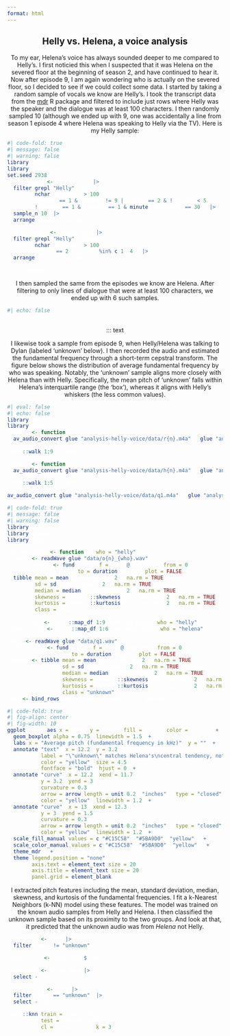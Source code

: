 ```yaml
---
format: html
---
```


<style>
pre code {
color: white
}
</style>

<center>
::: text

## Helly vs. Helena, a voice analysis

To my ear, Helena's voice has always sounded deeper to me compared to Helly's. I first noticied this when <span class="spoiler">I suspected that it was Helena on the severed floor at the beginning of season 2</span>, and have continued to hear it. Now after episode 9, I am again wondering who is actually on the severed floor, so I decided to see if we could collect some data. I started by taking a random sample of vocals we know are Helly's. I took the transcript data from the [mdr](https://lucymcgowan.github.io/mdr) R package and filtered to include just rows where Helly was the speaker and the dialogue was at least 100 characters. I then randomly sampled 10 (although we ended up with 9, one was accidentally a line from season 1 episode 4 where Helena was speaking to Helly via the TV). Here is my Helly sample:

:::

</center>

```r
#| code-fold: true
#| message: false
#| warning: false
library(mdr)
library(tidyverse)
set.seed(2938)
helly_sample <- transcripts |>
  filter(grepl("Helly", speaker),
         nchar(dialogue) > 100,
         (season == 1 & episode != 9 | season == 2 & !episode < 5),
         !(season == 1 & episode == 1 & minute(timestamp) == 30)) |>
  sample_n(10) |>
  arrange(season, episode)

helena_sample <- transcripts |>
  filter(grepl("Helly", speaker),
         nchar(dialogue) > 100,
         season == 2, episode %in% c(1, 4)) |>
  arrange(season, episode)

helly_sample
```

<center>
::: text
I then sampled the same from the episodes we know are Helena. After filtering to only lines of dialogue that were at least 100 characters, we ended up with 6 such samples.
:::

</center>
```r
#| echo: false
helena_sample
```

<center>

::: text

I likewise took a sample from episode 9, when Helly/Helena was talking to Dylan (labeled 'unknown' below). I then recorded the audio and estimated the fundamental frequency through a short-term cepstral transform. The figure below shows the distribution of average fundamental frequency by who was speaking. Notably, the 'unknown' sample aligns more closely with Helena than with Helly. Specifically, the mean pitch of 'unknown' falls within Helena’s interquartile range (the 'box'), whereas it aligns with Helly’s whiskers (the less common values).

</center>

```r
#| eval: false
#| echo: false
library(av)
library(glue)
convert <- function(n) {
  av_audio_convert(glue("analysis-helly-voice/data/r{n}.m4a"), glue("analysis-helly-voice/data/o{n}_helly.wav"))
}
purrr::walk(1:9, convert)

convert <- function(n) {
  av_audio_convert(glue("analysis-helly-voice/data/h{n}.m4a"), glue("analysis-helly-voice/data/o{n}_helena.wav"))
}
purrr::walk(1:5, convert)

av_audio_convert(glue("analysis-helly-voice/data/q1.m4a"), glue("analysis-helly-voice/data/q1.wav"))
```

```r
#| code-fold: true
#| message: false
#| warning: false
library(tuneR)
library(seewave)
library(glue)

get_avg_pitch <- function(n, who = "helly") {
  audio <- readWave(glue("data/o{n}_{who}.wav"))
  pitch_values <- fund(audio, f = audio@samp.rate, from = 0, 
                       to = duration(audio), plot = FALSE)
  tibble(mean = mean(pitch_values[,2], na.rm = TRUE),
         sd = sd(pitch_values[,2], na.rm = TRUE),
         median = median(pitch_values[,2], na.rm = TRUE),
         skewness = moments::skewness(pitch_values[,2], na.rm = TRUE),
         kurtosis = moments::kurtosis(pitch_values[,2], na.rm = TRUE),
         class = who)
}
helly_pitch <- purrr::map_df(1:9, get_avg_pitch, who = "helly") 
helena_pitch <- purrr::map_df(1:6, get_avg_pitch, who = "helena")

audio <- readWave(glue("data/q1.wav"))
pitch_values <- fund(audio, f = audio@samp.rate, from = 0, 
                     to = duration(audio), plot = FALSE)
unknown <- tibble(mean = mean(pitch_values[,2], na.rm = TRUE),
                  sd = sd(pitch_values[,2], na.rm = TRUE),
                  median = median(pitch_values[,2], na.rm = TRUE),
                  skewness = moments::skewness(pitch_values[,2], na.rm = TRUE),
                  kurtosis = moments::kurtosis(pitch_values[,2], na.rm = TRUE),
                  class = "unknown")
data <- bind_rows(helly_pitch, helena_pitch, unknown)
```

```r
#| code-fold: true
#| fig-align: center
#| fig-width: 10
ggplot(data, aes(x = mean, y = class, fill = class, color = class)) +
  geom_boxplot(alpha = 0.75, linewidth = 1.5) +
  labs(x = "Average pitch (fundamental frequency in kHz)", y = "") + 
  annotate("text", x = 12.2, y = 3.2, 
           label = "\"unknown\" matches Helena's\ncentral tendency, not Helly's", 
           color = "yellow", size = 4.5,
           fontface = "bold", hjust = 0) +
  annotate("curve", x = 12.2, xend = 11.7, 
           y = 3.2, yend = 3, 
           curvature = 0.3,
           arrow = arrow(length = unit(0.2, "inches"), type = "closed"), 
           color = "yellow", linewidth = 1.2) +
  annotate("curve", x = 13, xend = 12.3, 
           y = 3, yend = 1.5, 
           curvature = 0.3,
           arrow = arrow(length = unit(0.2, "inches"), type = "closed"), 
           color = "yellow", linewidth = 1.2) +
  scale_fill_manual(values = c("#C15C58", "#5BA9D0", "yellow")) + 
  scale_color_manual(values = c("#C15C58", "#5BA9D0", "yellow")) +
  theme_mdr() + 
  theme(legend.position = "none",
        axis.text = element_text(size = 20),
        axis.title = element_text(size = 20),
        panel.grid = element_blank())

```

<center>

::: text
I extracted pitch features including the mean, standard deviation, median, skewness, and kurtosis of the fundamental frequencies. I fit a k-Nearest Neighbors (k-NN) model using these features. The model was trained on the known audio samples from Helly and Helena. I then classified the unknown sample based on its proximity to the two groups. And look at that, it predicted that the unknown audio was from *Helena* not Helly.

:::

</center>
```r
train_data <- data |>
  filter(class != "unknown")

train_class <- train_data$class

train_data <- train_data |>
  select(-class)

unknown_data <- data |> 
  filter(class == "unknown") |>
  select(-class)

class::knn(train = train_data, 
           test = unknown_data, 
           cl = train_class, k = 3)

```

